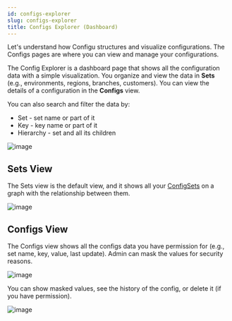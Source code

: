 ```yaml
---
id: configs-explorer
slug: configs-explorer
title: Configs Explorer (Dashboard)
---
```


Let's understand how Configu structures and visualize configurations.
The Configs pages are where you can view and manage your configurations.

The Config Explorer is a dashboard page that shows all the configuration data with a simple visualization.
You organize and view the data in **Sets** (e.g., environments, regions, branches, customers). You can view the details of a configuration in the **Configs** view.

You can also search and filter the data by:

- Set - set name or part of it
- Key - key name or part of it
- Hierarchy - set and all its children

![image](./img/configs-explorer/configs-filters.png)

## Sets View

The Sets view is the default view, and it shows all your [ConfigSets](/config-set) on a graph with the relationship between them.

![image](./img/configs-explorer/platform-configs-explorer-sets.png)

## Configs View

The Configs view shows all the configs data you have permission for (e.g., set name, key, value, last update).
Admin can mask the values for security reasons.

![image](./img/configs-explorer/platform-configs-explorer-configs.jpg)

You can show masked values, see the history of the config, or delete it (if you have permission).

![image](./img/configs-explorer/config-explorer-actions.png)
